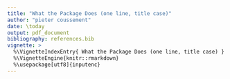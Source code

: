 ```yaml
---
title: "What the Package Does (one line, title case)"
author: "pieter coussement"
date: \today
output: pdf_document
bibliography: references.bib
vignette: >
  %\VignetteIndexEntry{ What the Package Does (one line, title case) }
  %\VignetteEngine{knitr::rmarkdown}
  %\usepackage[utf8]{inputenc} 
---
```


